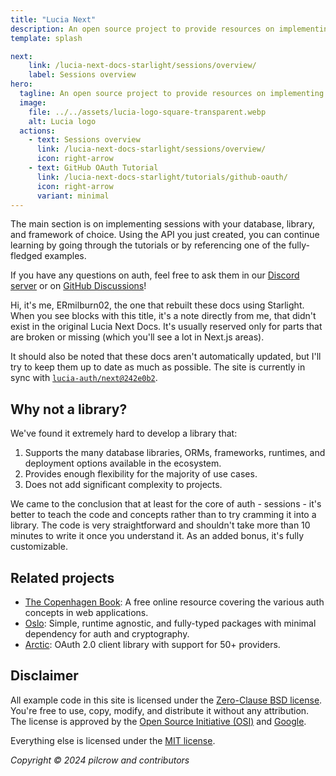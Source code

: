 ```yaml
---
title: "Lucia Next"
description: An open source project to provide resources on implementing authentication with JavaScript and TypeScript.
template: splash

next:
    link: /lucia-next-docs-starlight/sessions/overview/
    label: Sessions overview
hero:
  tagline: An open source project to provide resources on implementing authentication with JavaScript and TypeScript.
  image:
    file: ../../assets/lucia-logo-square-transparent.webp
    alt: Lucia logo
  actions:
    - text: Sessions overview
      link: /lucia-next-docs-starlight/sessions/overview/
      icon: right-arrow
    - text: GitHub OAuth Tutorial
      link: /lucia-next-docs-starlight/tutorials/github-oauth/
      icon: right-arrow
      variant: minimal
---
```



The main section is on implementing sessions with your database, library, and framework of choice. Using the API you just created, you can continue learning by going through the tutorials or by referencing one of the fully-fledged examples.

If you have any questions on auth, feel free to ask them in our [Discord server](https://discord.com/invite/PwrK3kpVR3) or on [GitHub Discussions](https://github.com/lucia-auth/lucia/discussions)!

<Aside title="Note from author">
Hi, it's me, ERmilburn02, the one that rebuilt these docs using Starlight. When you see blocks with this title, it's a note directly from me, that didn't exist in the original Lucia Next Docs. It's usually reserved only for parts that are broken or missing (which you'll see a lot in Next.js areas).

It should also be noted that these docs aren't automatically updated, but I'll try to keep them up to date as much as possible. The site is currently in sync with [`lucia-auth/next@242e0b2`](https://github.com/lucia-auth/next/commit/242e0b2b702f21dda23d92cc69dcf97b3dbee11f).
</Aside>

## Why not a library?

We've found it extremely hard to develop a library that:

1. Supports the many database libraries, ORMs, frameworks, runtimes, and deployment options available in the ecosystem.
2. Provides enough flexibility for the majority of use cases.
3. Does not add significant complexity to projects.

We came to the conclusion that at least for the core of auth - sessions - it's better to teach the code and concepts rather than to try cramming it into a library. The code is very straightforward and shouldn't take more than 10 minutes to write it once you understand it. As an added bonus, it's fully customizable.

## Related projects

- [The Copenhagen Book](https://thecopenhagenbook.com): A free online resource covering the various auth concepts in web applications.
- [Oslo](https://oslojs.dev): Simple, runtime agnostic, and fully-typed packages with minimal dependency for auth and cryptography.
- [Arctic](https://arcticjs.dev): OAuth 2.0 client library with support for 50+ providers.

## Disclaimer

All example code in this site is licensed under the [Zero-Clause BSD license](https://github.com/lucia-auth/next/blob/main/LICENSE-0BSD). You're free to use, copy, modify, and distribute it without any attribution. The license is approved by the [Open Source Initiative (OSI)](https://opensource.org/license/0bsd) and [Google](https://opensource.google/documentation/reference/patching#forbidden).

Everything else is licensed under the [MIT license](https://github.com/lucia-auth/next/blob/main/LICENSE-MIT).

_Copyright © 2024 pilcrow and contributors_
